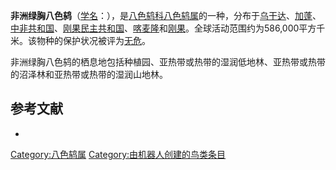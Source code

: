 {{noteTA
|G1=unit
}}
{{Speciesbox
| name = 非洲绿胸八色鸫
| image = Pitta reichenowi Goodchild.jpg
| status = LC | status_system = IUCN3.1
| genus = Pitta
| species = reichenowi
| authority = Madarász, 1901
| range_map = 
}}

'''非洲绿胸八色鸫'''（[[学名|学名]]：{{lang|la|''Pitta reichenowi''}}），是[[八色鸫科|八色鸫科]][[八色鸫属|八色鸫属]]的一种，分布于[[乌干达|乌干达]]、[[加蓬|加蓬]]、[[中非共和国|中非共和国]]、[[刚果民主共和国|刚果民主共和国]]、[[喀麦隆|喀麦隆]]和[[刚果|刚果]]。全球活动范围约为586,000平方千米。该物种的保护状况被评为[[无危|无危]]。

非洲绿胸八色鸫的栖息地包括种植园、亚热带或热带的湿润低地林、亚热带或热带的沼泽林和亚热带或热带的湿润山地林。

== 参考文献 ==
{{commons category|Pitta reichenowi}}
*{{cite web|url=http://www.birdlife.org/datazone/speciesfactsheet.php?id=4016&m=0|title=Pitta reichenowi|publisher=[[国际鸟盟|BirdLife.org]]|accessdate=2011-06-27}}
{{Taxonbar|from=Q763633}}

[[Category:八色鸫属|Category:八色鸫属]]
[[Category:由机器人创建的鸟类条目|Category:由机器人创建的鸟类条目]]